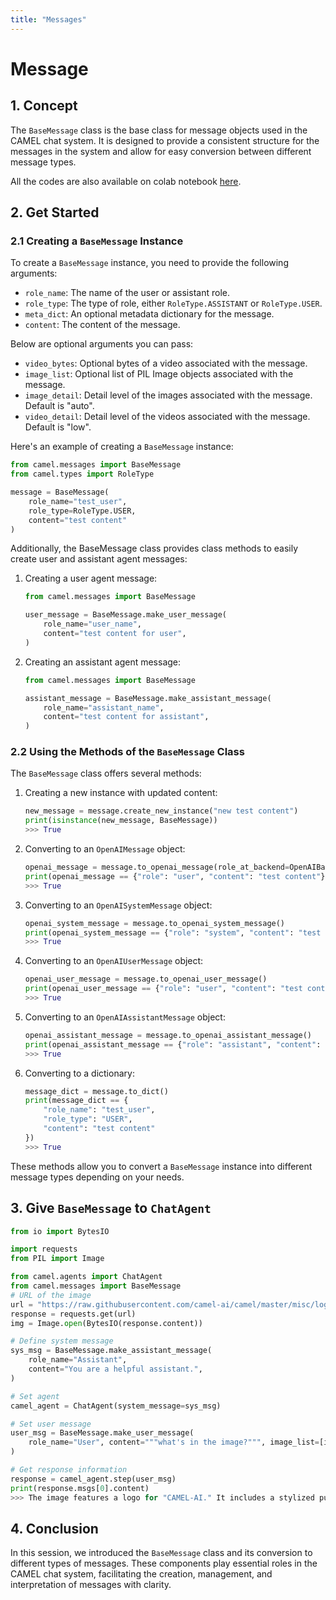 ```yaml
---
title: "Messages"
---
```


# Message

## 1. Concept

The `BaseMessage` class is the base class for message objects used in the CAMEL chat system. It is designed to provide a consistent structure for the messages in the system and allow for easy conversion between different message types.

All the codes are also available on colab notebook [here](https://colab.research.google.com/drive/1qyi4bnAbnYink-FKaAlJG9OipyEWXEsT?usp=sharing).

## 2. Get Started

### 2.1 Creating a `BaseMessage` Instance

To create a `BaseMessage` instance, you need to provide the following arguments:

- `role_name`: The name of the user or assistant role.
- `role_type`: The type of role, either `RoleType.ASSISTANT` or `RoleType.USER`.
- `meta_dict`: An optional metadata dictionary for the message.
- `content`: The content of the message.

Below are optional arguments you can pass:

- `video_bytes`: Optional bytes of a video associated with the message.
- `image_list`: Optional list of PIL Image objects associated with the message.
- `image_detail`: Detail level of the images associated with the message. Default is "auto".
- `video_detail`: Detail level of the videos associated with the message. Default is "low".

Here's an example of creating a `BaseMessage` instance:

```python
from camel.messages import BaseMessage
from camel.types import RoleType

message = BaseMessage(
    role_name="test_user",
    role_type=RoleType.USER,
    content="test content"
)
```

Additionally, the BaseMessage class provides class methods to easily create user and assistant agent messages:

1. Creating a user agent message:

    ```python
    from camel.messages import BaseMessage

    user_message = BaseMessage.make_user_message(
        role_name="user_name", 
        content="test content for user",
    )
    ```

2. Creating an assistant agent message:

    ```python
    from camel.messages import BaseMessage
    
    assistant_message = BaseMessage.make_assistant_message(
        role_name="assistant_name",
        content="test content for assistant",
    )
    ```

### 2.2 Using the Methods of the `BaseMessage` Class

The `BaseMessage` class offers several methods:

1. Creating a new instance with updated content:

    ```python
    new_message = message.create_new_instance("new test content")
    print(isinstance(new_message, BaseMessage))
    >>> True
    ```

2. Converting to an `OpenAIMessage` object:

    ```python
    openai_message = message.to_openai_message(role_at_backend=OpenAIBackendRole.USER)
    print(openai_message == {"role": "user", "content": "test content"})
    >>> True
    ```

3. Converting to an `OpenAISystemMessage` object:

    ```python
    openai_system_message = message.to_openai_system_message()
    print(openai_system_message == {"role": "system", "content": "test content"})
    >>> True
    ```

4. Converting to an `OpenAIUserMessage` object:

    ```python
    openai_user_message = message.to_openai_user_message()
    print(openai_user_message == {"role": "user", "content": "test content"})
    >>> True
    ```

5. Converting to an `OpenAIAssistantMessage` object:

    ```python
    openai_assistant_message = message.to_openai_assistant_message()
    print(openai_assistant_message == {"role": "assistant", "content": "test content"})
    >>> True
    ```

6. Converting to a dictionary:

    ```python
    message_dict = message.to_dict()
    print(message_dict == {
        "role_name": "test_user",
        "role_type": "USER",
        "content": "test content"
    })
    >>> True
    ```


These methods allow you to convert a `BaseMessage` instance into different message types depending on your needs.

## 3. Give `BaseMessage` to `ChatAgent`
```python
from io import BytesIO

import requests
from PIL import Image

from camel.agents import ChatAgent
from camel.messages import BaseMessage
# URL of the image
url = "https://raw.githubusercontent.com/camel-ai/camel/master/misc/logo_light.png"
response = requests.get(url)
img = Image.open(BytesIO(response.content))

# Define system message
sys_msg = BaseMessage.make_assistant_message(
    role_name="Assistant",
    content="You are a helpful assistant.",
)

# Set agent
camel_agent = ChatAgent(system_message=sys_msg)

# Set user message
user_msg = BaseMessage.make_user_message(
    role_name="User", content="""what's in the image?""", image_list=[img]
)

# Get response information
response = camel_agent.step(user_msg)
print(response.msgs[0].content)
>>> The image features a logo for "CAMEL-AI." It includes a stylized purple camel graphic alongside the text "CAMEL-AI," which is also in purple. The design appears modern and is likely related to artificial intelligence.
```

## 4. Conclusion
In this session, we introduced the `BaseMessage` class and its conversion to different types of messages. These components play essential roles in the CAMEL chat system, facilitating the creation, management, and interpretation of messages with clarity.